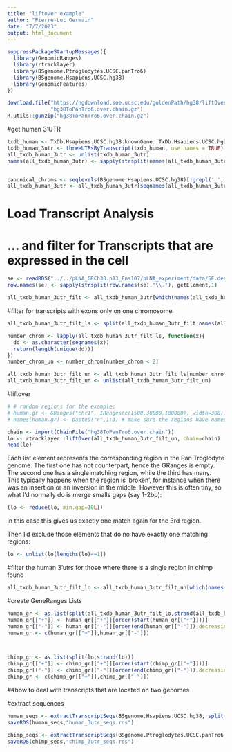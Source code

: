 ```yaml
---
title: "liftover example"
author: "Pierre-Luc Germain"
date: "7/7/2023"
output: html_document
---
```


```r
suppressPackageStartupMessages({
  library(GenomicRanges)
  library(rtracklayer)
  library(BSgenome.Ptroglodytes.UCSC.panTro6)
  library(BSgenome.Hsapiens.UCSC.hg38)
  library(GenomicFeatures)
})
```


```r
download.file("https://hgdownload.soe.ucsc.edu/goldenPath/hg38/liftOver/hg38ToPanTro6.over.chain.gz",
              "hg38ToPanTro6.over.chain.gz")
R.utils::gunzip("hg38ToPanTro6.over.chain.gz")
```


#get human 3'UTR
```r
txdb_human <- TxDb.Hsapiens.UCSC.hg38.knownGene::TxDb.Hsapiens.UCSC.hg38.knownGene
txdb_human_3utr <- threeUTRsByTranscript(txdb_human, use.names = TRUE)
all_txdb_human_3utr <- unlist(txdb_human_3utr)
names(all_txdb_human_3utr) <- sapply(strsplit(names(all_txdb_human_3utr),"\\."), getElement,1)


canonical_chroms <- seqlevels(BSgenome.Hsapiens.UCSC.hg38)[!grepl('_', seqlevels(BSgenome.Hsapiens.UCSC.hg38))]
all_txdb_human_3utr <- all_txdb_human_3utr[seqnames(all_txdb_human_3utr) %in% canonical_chroms]
```


# Load Transcript Analysis
# ... and filter for Transcripts that are expressed in the cell
```r
se <- readRDS("../../pLNA_GRCh38.p13_Ens107/pLNA_experiment/data/SE.dea.TX.salmon.raw.rds")
row.names(se) <- sapply(strsplit(row.names(se),"\\."), getElement,1)
```

```r
all_txdb_human_3utr_filt <- all_txdb_human_3utr[which(names(all_txdb_human_3utr) %in% row.names(se))]
```


#filter for transcripts with exons only on one chromosome
```r
all_txdb_human_3utr_filt_ls <- split(all_txdb_human_3utr_filt,names(all_txdb_human_3utr_filt))

number_chrom <- lapply(all_txdb_human_3utr_filt_ls, function(x){
  dd <- as.character(seqnames(x))
  return(length(unique(dd)))
})
number_chrom_un <- number_chrom[number_chrom < 2]

all_txdb_human_3utr_filt_un <- all_txdb_human_3utr_filt_ls[number_chrom_un]
all_txdb_human_3utr_filt_un <- unlist(all_txdb_human_3utr_filt_un)
```




#liftover
```r
# # random regions for the example:
# human.gr <- GRanges("chr1", IRanges(c(1500,30000,100000), width=300), strand="+")
# names(human.gr) <- paste0("r",1:3) # make sure the regions have names...

chain <- import(ChainFile("hg38ToPanTro6.over.chain"))
lo <- rtracklayer::liftOver(all_txdb_human_3utr_filt_un, chain=chain)
head(lo)
```
Each list element represents the corresponding region in the Pan Troglodyte genome. The first one has not counterpart, hence the GRanges is empty. The second one has a single matching region, while the third has many. This typically happens when the region is 'broken', for instance when there was an insertion or an inversion in the middle. However this is often tiny, so what I'd normally do is merge smalls gaps (say 1-2bp):

```r
(lo <- reduce(lo, min.gap=10L))
```

In this case this gives us exactly one match again for the 3rd region.

Then I'd exclude those elements that do no have exactly one matching regions:

```r
lo <- unlist(lo[lengths(lo)==1])
```


#filter the human 3'utrs for those where there is a single region in chimp found
```r
all_txdb_human_3utr_filt_lo <- all_txdb_human_3utr_filt_un[which(names(all_txdb_human_3utr_filt_un) %in% names(lo))]
```


#create GeneRanges Lists
```r
human_gr <- as.list(split(all_txdb_human_3utr_filt_lo,strand(all_txdb_human_3utr_filt_lo)))
human_gr[["+"]] <- human_gr[["+"]][order(start(human_gr[["+"]]))]
human_gr[["-"]] <- human_gr[["-"]][order(end(human_gr[["-"]]),decreasing=TRUE)]
human_gr <- c(human_gr[["+"]],human_gr[["-"]])



chimp_gr <- as.list(split(lo,strand(lo)))
chimp_gr[["+"]] <- chimp_gr[["+"]][order(start(chimp_gr[["+"]]))]
chimp_gr[["-"]] <- chimp_gr[["-"]][order(end(chimp_gr[["-"]]),decreasing=TRUE)]
chimp_gr <- c(chimp_gr[["+"]],chimp_gr[["-"]])
```

##how to deal with transcripts that are located on two genomes

#extract sequences
```r
human_seqs <- extractTranscriptSeqs(BSgenome.Hsapiens.UCSC.hg38, split(human_gr,names(human_gr)))
saveRDS(human_seqs,"human_3utr_seqs.rds")
```

```r
chimp_seqs <- extractTranscriptSeqs(BSgenome.Ptroglodytes.UCSC.panTro6, split(chimp_gr,names(chimp_gr)))
saveRDS(chimp_seqs,"chimp_3utr_seqs.rds")
```



